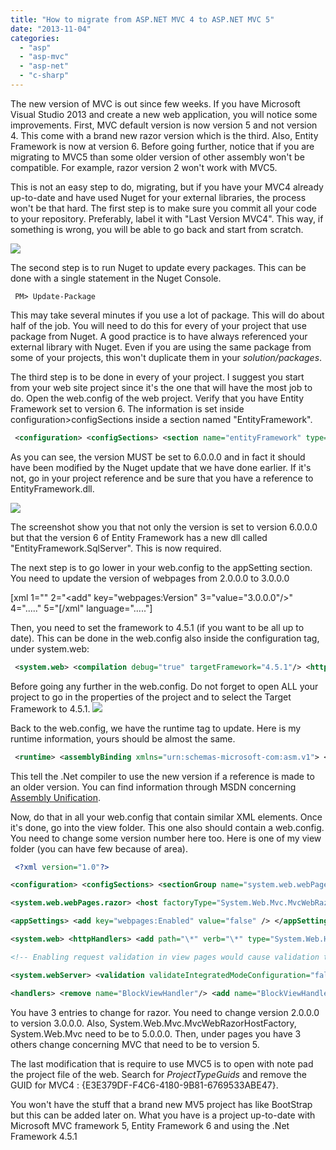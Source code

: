 ```yaml
---
title: "How to migrate from ASP.NET MVC 4 to ASP.NET MVC 5"
date: "2013-11-04"
categories: 
  - "asp"
  - "asp-mvc"
  - "asp-net"
  - "c-sharp"
---
```


The new version of MVC is out since few weeks. If you have Microsoft Visual Studio 2013 and create a new web application, you will notice some improvements. First, MVC default version is now version 5 and not version 4. This come with a brand new razor version which is the third. Also, Entity Framework is now at version 6. Before going further, notice that if you are migrating to MVC5 than some older version of other assembly won't be compatible. For example, razor version 2 won't work with MVC5.

This is not an easy step to do, migrating, but if you have your MVC4 already up-to-date and have used Nuget for your external libraries, the process won't be that hard. The first step is to make sure you commit all your code to your repository. Preferably, label it with "Last Version MVC4". This way, if something is wrong, you will be able to go back and start from scratch.

![](images/PackageManagerConsole-400x188.png)

The second step is to run Nuget to update every packages. This can be done with a single statement in the Nuget Console.

``` 
 PM> Update-Package 
``` 

This may take several minutes if you use a lot of package. This will do about half of the job. You will need to do this for every of your project that use package from Nuget. A good practice is to have always referenced your external library with Nuget. Even if you are using the same package from some of your projects, this won't duplicate them in your _solution/packages_.

The third step is to be done in every of your project. I suggest you start from your web site project since it's the one that will have the most job to do. Open the web.config of the web project. Verify that you have Entity Framework set to version 6. The information is set inside configuration>configSections inside a section named "EntityFramework".


```xml
 <configuration> <configSections> <section name="entityFramework" type="System.Data.Entity.Internal.ConfigFile.EntityFrameworkSection, EntityFramework, Version=6.0.0.0, Culture=neutral, PublicKeyToken=b77a5c561934e089" requirePermission="false"/> ................... 
```


As you can see, the version MUST be set to 6.0.0.0 and in fact it should have been modified by the Nuget update that we have done earlier. If it's not, go in your project reference and be sure that you have a reference to EntityFramework.dll.

![](images/EntityFrameworkVersion6-400x220.png)

The screenshot show you that not only the version is set to version 6.0.0.0 but that the version 6 of Entity Framework has a new dll called "EntityFramework.SqlServer". This is now required.

The next step is to go lower in your web.config to the appSetting section. You need to update the version of webpages from 2.0.0.0 to 3.0.0.0

[xml 1="<appSettings>" 2="<add" key="webpages:Version" 3="value="3.0.0.0"/>" 4="....." 5="[/xml" language="....."]

Then, you need to set the framework to 4.5.1 (if you want to be all up to date). This can be done in the web.config also inside the configuration tag, under system.web:


```xml
 <system.web> <compilation debug="true" targetFramework="4.5.1"/> <httpRuntime targetFramework="4.5.1"/> 
```


Before going any further in the web.config. Do not forget to open ALL your project to go in the properties of the project and to select the Target Framework to 4.5.1. ![](images/ApplicationPropertiesTargetFramework-400x237.png)

Back to the web.config, we have the runtime tag to update. Here is my runtime information, yours should be almost the same.


```xml
 <runtime> <assemblyBinding xmlns="urn:schemas-microsoft-com:asm.v1"> <dependentAssembly> <assemblyIdentity name="WebMatrix.WebData" publicKeyToken="31BF3856AD364E35" culture="neutral"/> <bindingRedirect oldVersion="0.0.0.0-3.0.0.0" newVersion="3.0.0.0"/> </dependentAssembly> <dependentAssembly> <assemblyIdentity name="System.Web.WebPages.Razor" publicKeyToken="31BF3856AD364E35" culture="neutral"/> <bindingRedirect oldVersion="0.0.0.0-3.0.0.0" newVersion="3.0.0.0"/> </dependentAssembly> <dependentAssembly> <assemblyIdentity name="WebMatrix.Data" publicKeyToken="31BF3856AD364E35" culture="neutral"/> <bindingRedirect oldVersion="0.0.0.0-3.0.0.0" newVersion="3.0.0.0"/> </dependentAssembly> <dependentAssembly> <assemblyIdentity name="System.Web.Razor" publicKeyToken="31BF3856AD364E35" culture="neutral"/> <bindingRedirect oldVersion="0.0.0.0-3.0.0.0" newVersion="3.0.0.0"/> </dependentAssembly> <dependentAssembly> <assemblyIdentity name="System.Web.Helpers" publicKeyToken="31bf3856ad364e35"/> <bindingRedirect oldVersion="1.0.0.0-3.0.0.0" newVersion="3.0.0.0"/> </dependentAssembly> <dependentAssembly> <assemblyIdentity name="System.Web.Mvc" publicKeyToken="31bf3856ad364e35"/> <bindingRedirect oldVersion="0.0.0.0-5.0.0.0" newVersion="5.0.0.0"/> </dependentAssembly> <dependentAssembly> <assemblyIdentity name="System.Web.WebPages" publicKeyToken="31bf3856ad364e35"/> <bindingRedirect oldVersion="1.0.0.0-3.0.0.0" newVersion="3.0.0.0"/> </dependentAssembly> <dependentAssembly> <assemblyIdentity name="AutoMapper" publicKeyToken="be96cd2c38ef1005" culture="neutral"/> <bindingRedirect oldVersion="0.0.0.0-2.2.1.0" newVersion="2.2.1.0"/> </dependentAssembly> <dependentAssembly> <assemblyIdentity name="WebGrease" publicKeyToken="31bf3856ad364e35" culture="neutral"/> <bindingRedirect oldVersion="0.0.0.0-1.5.2.14234" newVersion="1.5.2.14234"/> </dependentAssembly> <dependentAssembly> <assemblyIdentity name="Microsoft.Practices.Unity" publicKeyToken="31bf3856ad364e35" culture="neutral"/> <bindingRedirect oldVersion="0.0.0.0-3.0.0.0" newVersion="3.0.0.0"/> </dependentAssembly> <dependentAssembly> <assemblyIdentity name="DotNetOpenAuth.AspNet" publicKeyToken="2780ccd10d57b246" culture="neutral"/> <bindingRedirect oldVersion="0.0.0.0-4.3.0.0" newVersion="4.3.0.0"/> </dependentAssembly> <dependentAssembly> <assemblyIdentity name="DotNetOpenAuth.Core" publicKeyToken="2780ccd10d57b246" culture="neutral"/> <bindingRedirect oldVersion="0.0.0.0-4.3.0.0" newVersion="4.3.0.0"/> </dependentAssembly> <dependentAssembly> <assemblyIdentity name="System.Web.Http" publicKeyToken="31bf3856ad364e35" culture="neutral"/> <bindingRedirect oldVersion="0.0.0.0-5.0.0.0" newVersion="5.0.0.0"/> </dependentAssembly> <dependentAssembly> <assemblyIdentity name="System.Net.Http.Formatting" publicKeyToken="31bf3856ad364e35" culture="neutral"/> <bindingRedirect oldVersion="0.0.0.0-5.0.0.0" newVersion="5.0.0.0"/> </dependentAssembly> <dependentAssembly> <assemblyIdentity name="Antlr3.Runtime" publicKeyToken="eb42632606e9261f" culture="neutral"/> <bindingRedirect oldVersion="0.0.0.0-3.5.0.2" newVersion="3.5.0.2"/> </dependentAssembly> </assemblyBinding> 
```


This tell the .Net compiler to use the new version if a reference is made to an older version. You can find information through MSDN concerning [Assembly Unification](http://msdn.microsoft.com/en-us/library/7wd6ex19.aspx).

Now, do that in all your web.config that contain similar XML elements. Once it's done, go into the view folder. This one also should contain a web.config. You need to change some version number here too. Here is one of my view folder (you can have few because of area).


```xml
 <?xml version="1.0"?>

<configuration> <configSections> <sectionGroup name="system.web.webPages.razor" type="System.Web.WebPages.Razor.Configuration.RazorWebSectionGroup, System.Web.WebPages.Razor, Version=3.0.0.0, Culture=neutral, PublicKeyToken=31BF3856AD364E35"> <section name="host" type="System.Web.WebPages.Razor.Configuration.HostSection, System.Web.WebPages.Razor, Version=3.0.0.0, Culture=neutral, PublicKeyToken=31BF3856AD364E35" requirePermission="false" /> <section name="pages" type="System.Web.WebPages.Razor.Configuration.RazorPagesSection, System.Web.WebPages.Razor, Version=3.0.0.0, Culture=neutral, PublicKeyToken=31BF3856AD364E35" requirePermission="false" /> </sectionGroup> </configSections>

<system.web.webPages.razor> <host factoryType="System.Web.Mvc.MvcWebRazorHostFactory, System.Web.Mvc, Version=5.0.0.0, Culture=neutral, PublicKeyToken=31BF3856AD364E35" /> <pages pageBaseType="System.Web.Mvc.WebViewPage"> <namespaces> <add namespace="System.Web.Mvc" /> <add namespace="System.Web.Mvc.Ajax" /> <add namespace="System.Web.Mvc.Html" /> <add namespace="System.Web.Optimization"/> <add namespace="System.Web.Routing" /> </namespaces> </pages> </system.web.webPages.razor>

<appSettings> <add key="webpages:Enabled" value="false" /> </appSettings>

<system.web> <httpHandlers> <add path="\*" verb="\*" type="System.Web.HttpNotFoundHandler"/> </httpHandlers>

<!-- Enabling request validation in view pages would cause validation to occur after the input has already been processed by the controller. By default MVC performs request validation before a controller processes the input. To change this behavior apply the ValidateInputAttribute to a controller or action. --> <pages validateRequest="false" pageParserFilterType="System.Web.Mvc.ViewTypeParserFilter, System.Web.Mvc, Version=5.0.0.0, Culture=neutral, PublicKeyToken=31BF3856AD364E35" pageBaseType="System.Web.Mvc.ViewPage, System.Web.Mvc, Version=5.0.0.0, Culture=neutral, PublicKeyToken=31BF3856AD364E35" userControlBaseType="System.Web.Mvc.ViewUserControl, System.Web.Mvc, Version=5Install-Package -Id Microsoft.AspNet.WebHelpers.0.0.0, Culture=neutral, PublicKeyToken=31BF3856AD364E35"> <controls> <add assembly="System.Web.Mvc, Version=5.0.0.0, Culture=neutral, PublicKeyToken=31BF3856AD364E35" namespace="System.Web.Mvc" tagPrefix="mvc" /> </controls> </pages> </system.web>

<system.webServer> <validation validateIntegratedModeConfiguration="false" />

<handlers> <remove name="BlockViewHandler"/> <add name="BlockViewHandler" path="\*" verb="\*" preCondition="integratedMode" type="System.Web.HttpNotFoundHandler" /> </handlers> </system.webServer> </configuration> 
```


You have 3 entries to change for razor. You need to change version 2.0.0.0 to version 3.0.0.0. Also, System.Web.Mvc.MvcWebRazorHostFactory, System.Web.Mvc need to be to 5.0.0.0. Then, under pages you have 3 others change concerning MVC that need to be to version 5.

The last modification that is require to use MVC5 is to open with note pad the project file of the web. Search for _ProjectTypeGuids_ and remove the GUID for MVC4 : {E3E379DF-F4C6-4180-9B81-6769533ABE47}.

You won't have the stuff that a brand new MV5 project has like BootStrap but this can be added later on. What you have is a project up-to-date with Microsoft MVC framework 5, Entity Framework 6 and using the .Net Framework 4.5.1
